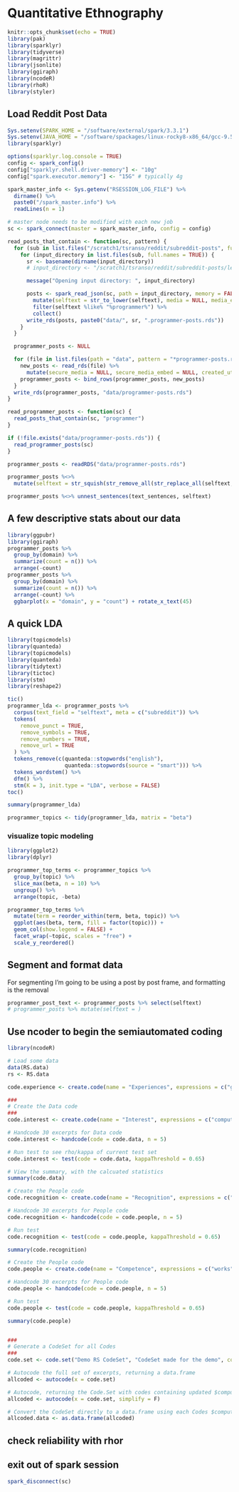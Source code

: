 # Quantitative Ethnography

```r
knitr::opts_chunk$set(echo = TRUE)
library(pak)
library(sparklyr)
library(tidyverse)
library(magrittr)
library(jsonlite)
library(ggiraph)
library(ncodeR)
library(rhoR)
library(styler)
```

## Load Reddit Post Data

```r
Sys.setenv(SPARK_HOME = "/software/external/spark/3.3.1")
Sys.setenv(JAVA_HOME = "/software/spackages/linux-rocky8-x86_64/gcc-9.5.0/openjdk-11.0.15_10-xo4fjahmlsjch52sftpoxby6kwbdfoib")
library(sparklyr)

options(sparklyr.log.console = TRUE)
config <- spark_config()
config["sparklyr.shell.driver-memory"] <- "10g"
config["spark.executor.memory"] <- "15G" # typically 4g

spark_master_info <- Sys.getenv("RSESSION_LOG_FILE") %>%
  dirname() %>%
  paste0("/spark_master.info") %>%
  readLines(n = 1)

# master node needs to be modified with each new job
sc <- spark_connect(master = spark_master_info, config = config)
```


```r
read_posts_that_contain <- function(sc, pattern) {
  for (sub in list.files("/scratch1/tsranso/reddit/subreddit-posts", full.names = TRUE)) {
    for (input_directory in list.files(sub, full.names = TRUE)) {
      sr <- basename(dirname(input_directory))
      # input_directory <- "/scratch1/tsranso/reddit/subreddit-posts/learnprogramming/2014"

      message("Opening input directory: ", input_directory)

      posts <- spark_read_json(sc, path = input_directory, memory = FALSE) %>%
        mutate(selftext = str_to_lower(selftext), media = NULL, media_embed = NULL) %>%
        filter(selftext %like% "%programmer%") %>%
        collect()
      write_rds(posts, paste0("data/", sr, ".programmer-posts.rds"))
    }
  }

  programmer_posts <- NULL

  for (file in list.files(path = "data", pattern = "*programmer-posts.rds", full.names = TRUE)) {
    new_posts <- read_rds(file) %>%
      mutate(secure_media = NULL, secure_media_embed = NULL, created_utc = as.character(created_utc))
    programmer_posts <- bind_rows(programmer_posts, new_posts)
  }
  write_rds(programmer_posts, "data/programmer-posts.rds")
}

read_programmer_posts <- function(sc) {
  read_posts_that_contain(sc, "programmer")
}

if (!file.exists("data/programmer-posts.rds")) {
  read_programmer_posts(sc)
}

programmer_posts <- readRDS("data/programmer-posts.rds")

programmer_posts %<>%
  mutate(selftext = str_squish(str_remove_all(str_replace_all(selftext, "\n", " "), "[^[:alnum:] \n.]")))

programmer_posts %<>% unnest_sentences(text_sentences, selftext)
```

## A few descriptive stats about our data

```r
library(ggpubr)
library(ggiraph)
programmer_posts %>%
  group_by(domain) %>%
  summarize(count = n()) %>%
  arrange(-count)
programmer_posts %>%
  group_by(domain) %>%
  summarize(count = n()) %>%
  arrange(-count) %>%
  ggbarplot(x = "domain", y = "count") + rotate_x_text(45)
```

## A quick LDA

```r
library(topicmodels)
library(quanteda)
library(topicmodels)
library(quanteda)
library(tidytext)
library(tictoc)
library(stm)
library(reshape2)

tic()
programmer_lda <- programmer_posts %>%
  corpus(text_field = "selftext", meta = c("subreddit")) %>%
  tokens(
    remove_punct = TRUE,
    remove_symbols = TRUE,
    remove_numbers = TRUE,
    remove_url = TRUE
  ) %>%
  tokens_remove(c(quanteda::stopwords("english"), 
                  quanteda::stopwords(source = "smart"))) %>%
  tokens_wordstem() %>%
  dfm() %>%
  stm(K = 3, init.type = "LDA", verbose = FALSE)
toc()

summary(programmer_lda)

programmer_topics <- tidy(programmer_lda, matrix = "beta")
```

### visualize topic modeling

```r
library(ggplot2)
library(dplyr)

programmer_top_terms <- programmer_topics %>%
  group_by(topic) %>%
  slice_max(beta, n = 10) %>%
  ungroup() %>%
  arrange(topic, -beta)

programmer_top_terms %>%
  mutate(term = reorder_within(term, beta, topic)) %>%
  ggplot(aes(beta, term, fill = factor(topic))) +
  geom_col(show.legend = FALSE) +
  facet_wrap(~topic, scales = "free") +
  scale_y_reordered()
```


## Segment and format data

For segmenting I'm going to be using a post by post frame, and formatting is the removal 
```r
programmer_post_text <- programmer_posts %>% select(selftext)
# programmer_posts %>% mutate(selftext = )
```


## Use ncoder to begin the semiautomated coding

```r
library(ncodeR)

# Load some data
data(RS.data)
rs <- RS.data

code.experience <- create.code(name = "Experiences", expressions = c("go to work", excerpts = rs$text))

###
# Create the Data code
###
code.interest <- create.code(name = "Interest", expressions = c("computer", "programming", "goals", "trying to understand"), excerpts = rs$text)

# Handcode 30 excerpts for Data code
code.interest <- handcode(code = code.data, n = 5)

# Run test to see rho/kappa of current test set
code.interest <- test(code = code.data, kappaThreshold = 0.65)

# View the summary, with the calcuated statistics
summary(code.data)

# Create the People code
code.recognition <- create.code(name = "Recognition", expressions = c("peers", "friends", "teachers", "family", "people"), excerpts = rs$text)

# Handcode 30 excerpts for People code
code.recognition <- handcode(code = code.people, n = 5)

# Run test
code.recognition <- test(code = code.people, kappaThreshold = 0.65)

summary(code.recognition)

# Create the People code
code.people <- create.code(name = "Competence", expressions = c("works", "programmed", "broke", "fixed", "wondering"), excerpts = rs$text)

# Handcode 30 excerpts for People code
code.people <- handcode(code = code.people, n = 5)

# Run test
code.people <- test(code = code.people, kappaThreshold = 0.65)

summary(code.people)


###
# Generate a CodeSet for all Codes
###
code.set <- code.set("Demo RS CodeSet", "CodeSet made for the demo", codes = c(code.data, code.people))

# Autocode the full set of excerpts, returning a data.frame
allcoded <- autocode(x = code.set)

# Autocode, returning the Code.Set with codes containing updated $computerSets
allcoded <- autocode(x = code.set, simplify = F)

# Convert the CodeSet directly to a data.frame using each Codes $computerSet
allcoded.data <- as.data.frame(allcoded)
```


## check reliability with rhor

## exit out of spark session

```r
spark_disconnect(sc)
```
